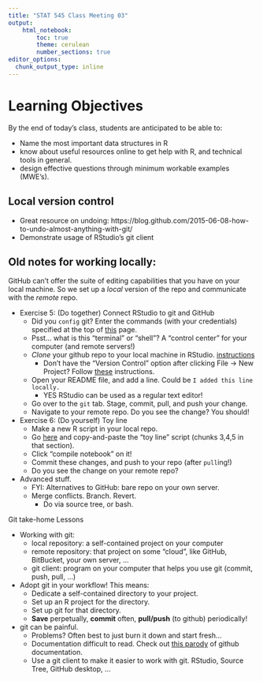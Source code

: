 ```yaml
---
title: "STAT 545 Class Meeting 03"
output:
    html_notebook:
        toc: true
        theme: cerulean
        number_sections: true
editor_options: 
  chunk_output_type: inline
---
```


# Learning Objectives

By the end of today's class, students are anticipated to be able to:

- Name the most important data structures in R
- know about useful resources online to get help with R, and technical tools in general.
- design effective questions through minimum workable examples (MWE's).

## Local version control

- Great resource on undoing: https://blog.github.com/2015-06-08-how-to-undo-almost-anything-with-git/
- Demonstrate usage of RStudio's git client

## Old notes for working locally:


GitHub can't offer the suite of editing capabilities that you have on your local machine. So we set up a _local_ version of the repo and communicate with the _remote_ repo. 

- Exercise 5: (Do together) Connect RStudio to git and GitHub
    - Did you `config` git? Enter the commands (with your credentials) specified at the top of [this](http://happygitwithr.com/hello-git.html#hello-git) page.
    - Psst... what is this "terminal" or "shell"? A "control center" for your computer (and remote servers!)
    - _Clone_ your github repo to your local machine in RStudio. [instructions](http://happygitwithr.com/rstudio-git-github.html#clone-the-new-github-repository-to-your-computer-via-rstudio)
        - Don't have the "Version Control" option after clicking File -> New Project? Follow [these](http://happygitwithr.com/rstudio-see-git.html) instructions.
    - Open your README file, and add a line. Could be `I added this line locally.`
        - YES RStudio can be used as a regular text editor!
    - Go over to the `git` tab. Stage, commit, pull, and push your change.
    - Navigate to your remote repo. Do you see the change? You should!
    
- Exercise 6: (Do yourself) Toy line
    - Make a new R script in your local repo.
    - Go [here](http://stat545.com/block002_hello-r-workspace-wd-project.html#rstudio-projects) and copy-and-paste the "toy line" script (chunks 3,4,5 in that section).
    - Click "compile notebook" on it!
    - Commit these changes, and push to your repo (after `pull`ing!)
    - Do you see the change on your remote repo?
- Advanced stuff.
    - FYI: Alternatives to GitHub: bare repo on your own server.
    - Merge conflicts. Branch. Revert.
        - Do via source tree, or bash.
        
Git take-home Lessons

- Working with git:
    - local repository: a self-contained project on your computer
    - remote repository: that project on some "cloud", like GitHub, BitBucket, your own server, ...
    - git client: program on your computer that helps you use git (commit, push, pull, ...)
- Adopt git in your workflow! This means:
    - Dedicate a self-contained directory to your project.
    - Set up an R project for the directory.
    - Set up git for that directory. 
    - __Save__ perpetually, __commit__ often, __pull/push__ (to github) periodically!
- git can be painful.
    - Problems? Often best to just burn it down and start fresh...
    - Documentation difficult to read. Check out [this parody](https://git-man-page-generator.lokaltog.net/) of github documentation. 
    - Use a git client to make it easier to work with git. RStudio, Source Tree, GitHub desktop, ...

